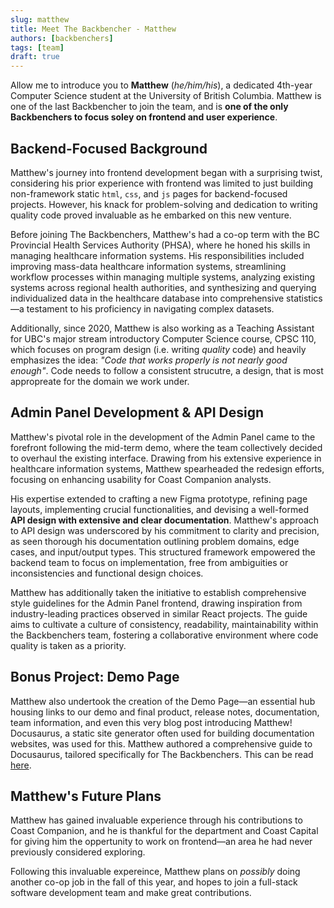 ```yaml
---
slug: matthew
title: Meet The Backbencher - Matthew
authors: [backbenchers]
tags: [team]
draft: true
---
```


Allow me to introduce you to **Matthew** (*he/him/his*), a dedicated 4th-year Computer Science student at the University of British Columbia. Matthew is one of the last Backbencher to join the team, and is **one of the only Backbenchers to focus soley on frontend and user experience**.

## Backend-Focused Background

Matthew's journey into frontend development began with a surprising twist, considering his prior experience with frontend was limited to just building non-framework static `html`, `css`, and `js` pages for backend-focused projects. However, his knack for problem-solving and dedication to writing quality code proved invaluable as he embarked on this new venture.

Before joining The Backbenchers, Matthew's had a co-op term with the BC Provincial Health Services Authority (PHSA), where he honed his skills in managing healthcare information systems. His responsibilities included improving mass-data healthcare information systems, streamlining workflow processes within managing multiple systems, analyzing existing systems across regional health authorities, and synthesizing and querying individualized data in the healthcare database into comprehensive statistics—a testament to his proficiency in navigating complex datasets.

Additionally, since 2020, Matthew is also working as a Teaching Assistant for UBC's major stream introductory Computer Science course, CPSC 110, which focuses on program design (i.e. writing *quality* code) and heavily emphasizes the idea: *"Code that works properly is not nearly good enough"*. Code needs to follow a consistent strucutre, a design, that is most appropreate for the domain we work under.

## Admin Panel Development & API Design

Matthew's pivotal role in the development of the Admin Panel came to the forefront following the mid-term demo, where the team collectively decided to overhaul the existing interface. Drawing from his extensive experience in healthcare information systems, Matthew spearheaded the redesign efforts, focusing on enhancing usability for Coast Companion analysts.

His expertise extended to crafting a new Figma prototype, refining page layouts, implementing crucial functionalities, and devising a well-formed **API design with extensive and clear documentation**. Matthew's approach to API design was underscored by his commitment to clarity and precision, as seen thorough his documentation outlining problem domains, edge cases, and input/output types. This structured framework empowered the backend team to focus on implementation, free from ambiguities or inconsistencies and functional design choices.

Matthew has additionally taken the initiative to establish comprehensive style guidelines for the Admin Panel frontend, drawing inspiration from industry-leading practices observed in similar React projects. The guide aims to cultivate a culture of consistency, readability, maintainability within the Backbenchers team, fostering a collaborative environment where code quality is taken as a priority.

## Bonus Project: Demo Page
Matthew also undertook the creation of the Demo Page—an essential hub housing links to our demo and final product, release notes, documentation, team information, and even this very blog post introducing Matthew! Docusaurus, a static site generator often used for building documentation websites, was used for this. Matthew authored a comprehensive guide to Docusaurus, tailored specifically for The Backbenchers. This can be read [here](/CoastCompanionDemo/guide/).

## Matthew's Future Plans
Matthew has gained invaluable experience through his contributions to Coast Companion, and he is thankful for the department and Coast Capital for giving him the oppertunity to work on frontend—an area he had never previously considered exploring.

Following this invaluable expereince, Matthew plans on *possibly* doing another co-op job in the fall of this year, and hopes to join a full-stack software development team and make great contributions.